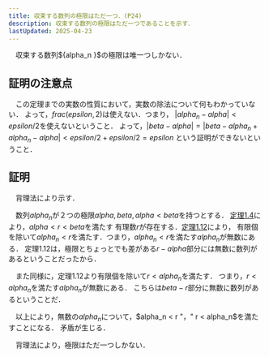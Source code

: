 ```yaml
---
title: 収束する数列の極限はただ一つ．(P24)
description: 収束する数列の極限はただ一つであることを示す．
lastUpdated: 2025-04-23
---
```


<Card title="定理1.12'">
　収束する数列${alpha_n }$の極限は唯一つしかない．
</Card>

## 証明の注意点
　この定理までの実数の性質において，実数の除法について何もわかっていない．
よって，$frac(epsilon, 2)$は使えない．つまり，
$|alpha_n - alpha| < epsilon/2$を使えないということ．
よって，$|beta - alpha| =|beta - alpha_n + alpha_n - alpha| < epsilon/2 + epsilon/2 = epsilon$
という証明ができないということ．

## 証明
　背理法により示す．

　数列${alpha_n }$が２つの極限$alpha, beta, alpha < beta$を持つとする．
[定理1.4](/real_number/014_consistency/)により，$alpha < r < beta$を満たす
有理数$r$が存在する．[定理1.12](/real_number/027_limit_of_a_sequence_2/)により，
有限個を除いて$alpha_n < r$を満たす．つまり，$alpha_n < r$を満たす$alpha_n$が無数にある．
定理1.12は，極限とちょっとでも差がある$r - alpha$部分には無数に数列があるということだったから．

　また同様に，定理1.12より有限個を除いて$r < alpha_n$を満たす．
つまり，$r < alpha_n$を満たす$alpha_n$が無数にある．
こちらは$beta - r$部分に無数に数列があるということだ．

　以上により，無数の$alpha_n$について，$alpha_n < r "，" r < alpha_n$を満たすことになる．
矛盾が生じる．

　背理法により，極限はただ一つしかない．

